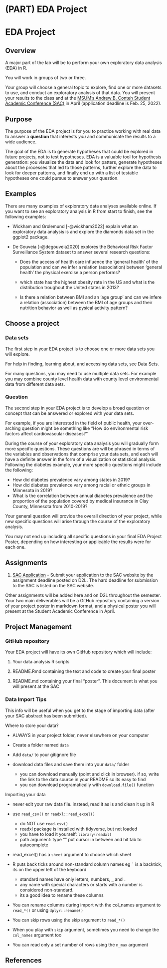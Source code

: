 # (PART) EDA Project {.unnumbered}

# EDA Project

## Overview

A major part of the lab will be to perform your own exploratory data analysis (EDA) in R.

You will work in groups of two or three.

Your group will choose a general topic to explore, find one or more datasets to use, and conduct an exploratory analysis of that data. You will present your results to the class and at the [MSUM's Andrew B. Conteh Student Academic Conference (SAC)](https://www.mnstate.edu/sac/) in April (application deadline is Feb. 25, 2022).

## Purpose

The purpose of the EDA project is for you to practice working with real data to answer a **question** that interests *you* and communicate the results to a wide audience.

The goal of the EDA is to generate hypotheses that could be explored in future projects, not to test hypotheses. EDA is a valuable tool for hypothesis generation: you visualize the data and look for patters, generate hypotheses about the processes that led to those patterns, further explore the data to look for deeper patterns, and finally end up with a list of testable hypotheses one could pursue to answer your question.

## Examples

There are many examples of exploratory data analyses available online. If you want to see an exploratory analysis in R from start to finish, see the following examples:

-   Wickham and Grolemund [-@wickham2022] explain what an exploratory data analysis is and explore the diamonds data set in the ggplot2 package.

-   De Gouveia [-@degouveia2020] explores the Behavioral Risk Factor Surveillance System dataset to answer several research questions:

    -   Does the access of health care influence the 'general health' of the population and can we infer a relation (association) between 'general health' the physical exercise a person performs?

    -   which state has the highest obesity rate in the US and what is the distribution troughout the United states in 2013?

    -   Is there a relation between BMI and an 'age group' and can we infere a relation (association) between the BMI of age groups and their nutrition behavior as well as pysical activity pattern?

## Choose a project

### Data sets

The first step in your EDA project is to choose one or more data sets you will explore.

For help in finding, learning about, and accessing data sets, see [Data Sets](data-sets.html).

For many questions, you may need to use multiple data sets. For example you may combine county level health data with county level environmental data from different data sets.

### Question

The second step in your EDA project is to develop a broad question or concept that can be answered or explored with your data sets.

For example, if you are interested in the field of public health, your over-arching question might be something like "How do environmental risk factors affect cardiovascular diseases?"

During the course of your exploratory data analysis you will gradually form more specific questions. These questions are will be phrased in terms of the variables and observations that comprise your data sets, and each will have a definite answer in the form of a visualization or statistical analysis. Following the diabetes example, your more specific questions might include the following:

-   How did diabetes prevalence vary among states in 2019?
-   How did diabetes prevalence vary among racial or ethnic groups in Minnesota in 2019?
-   What is the correlation between annual diabetes prevalence and the proportion of the population covered by medical insurance in Clay County, Minnesota from 2010-2019?

Your general question will provide the overall direction of your project, while new specific questions will arise through the course of the exploratory analysis.

You may not end up including all specific questions in your final EDA Project Poster, depending on how interesting or applicable the results were for each one.

## Assignments

1.  [SAC Application](sac-application.html) - Submit your application to the SAC website by the assignment deadline posted on D2L. The hard deadline for submission to the SAC is listed on the SAC website.

Other assignments will be added here and on D2L throughout the semester. Your two main deliverables will be a GitHub repository containing a version of your project poster in markdown format, and a physical poster you will present at the Student Academic Conference in April.

## Project Management

### GitHub repository

Your EDA project will have its own GitHub repository which will include:

1.  Your data analysis R scripts

2.  README.Rmd containing the text and code to create your final poster

3.  README.md containing your final "poster". This document is what you will present at the SAC

### Data Import Tips

This info will be useful when you get to the stage of importing data (after your SAC abstract has been submitted).

Where to store your data?

-   ALWAYS in your project folder, never elsewhere on your computer

-   Create a folder named `data`

-   Add `data/` to your gitignore file

-   download data files and save them into your `data/` folder

    -   you can download manually (point and click in browser). if so, write the link to the data source in your README so its easy to find
    -   you can download programatically with `download.file()` function

Importing your data

-   never edit your raw data file. instead, read it as is and clean it up in R

-   use `read_csv()` or `readxl::read_excel()`

    -   do NOT use `read.csv()`
    -   readxl package is installed with tidyverse, but not loaded
    -   you have to load it yourself: `library(readxl)`
    -   path argument: type "" put cursor in between and hit tab to autocomplete

-   read_excel() has a `sheet` argument to choose which sheet

-   R puts back ticks around non-standard column names eg `` ` `` is a backtick, its on the upper left of the keyboard

    -   standard names have only letters, numbers, `_` and `.`
    -   any name with special characters or starts with a number is considered non-standard.
    -   its a good idea to rename these columns

-   You can rename columns during import with the col_names argument to `read_*()` or using `dplyr::rename()`

-   You can skip rows using the skip argument to `read_*()`

-   When you play with `skip` argument, sometimes you need to change the `col_names` argument too

-   You can read only a set number of rows using the `n_max` argument

## References
